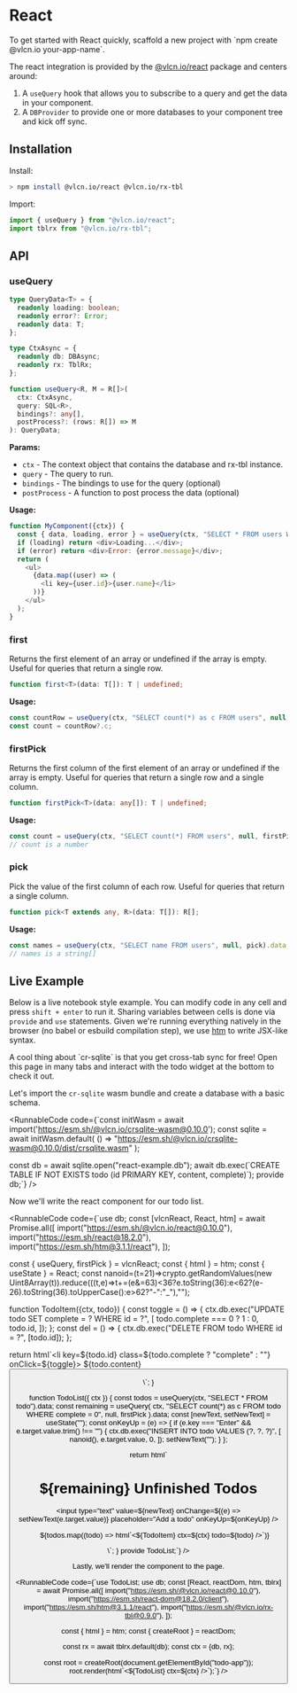 
# React

<Callout type="info">
To get started with React quickly, scaffold a new project with `npm create @vlcn.io your-app-name`.
</Callout>

The react integration is provided by the [@vlcn.io/react](https://www.npmjs.com/package/@vlcn.io/react) package and centers around:
1. A `useQuery` hook that allows you to subscribe to a query and get the data in your component.
2. A `DBProvider` to provide one or more databases to your component tree and kick off sync.

## Installation

Install:

```bash
> npm install @vlcn.io/react @vlcn.io/rx-tbl
```

Import:

```js
import { useQuery } from "@vlcn.io/react";
import tblrx from "@vlcn.io/rx-tbl";
```

## API

### useQuery

```ts
type QueryData<T> = {
  readonly loading: boolean;
  readonly error?: Error;
  readonly data: T;
};

type CtxAsync = {
  readonly db: DBAsync;
  readonly rx: TblRx;
};

function useQuery<R, M = R[]>(
  ctx: CtxAsync,
  query: SQL<R>,
  bindings?: any[],
  postProcess?: (rows: R[]) => M
): QueryData;
```

**Params:**

- `ctx` - The context object that contains the database and rx-tbl instance.
- `query` - The query to run.
- `bindings` - The bindings to use for the query (optional)
- `postProcess` - A function to post process the data (optional)


**Usage:**

```js
function MyComponent({ctx}) {
  const { data, loading, error } = useQuery(ctx, "SELECT * FROM users WHERE country = ?", ["NZ"]);
  if (loading) return <div>Loading...</div>;
  if (error) return <div>Error: {error.message}</div>;
  return (
    <ul>
      {data.map((user) => (
        <li key={user.id}>{user.name}</li>
      ))}
    </ul>
  );
}
```

### first

Returns the first element of an array or undefined if the array is empty. Useful for queries that return a single row.

```ts
function first<T>(data: T[]): T | undefined;
```

**Usage:**

```ts
const countRow = useQuery(ctx, "SELECT count(*) as c FROM users", null, first).data;
const count = countRow?.c;
```

### firstPick

Returns the first column of the first element of an array or undefined if the array is empty. Useful for queries that return a single row and a single column.

```ts
function firstPick<T>(data: any[]): T | undefined;
```

**Usage:**

```ts
const count = useQuery(ctx, "SELECT count(*) FROM users", null, firstPick).data;
// count is a number
```

### pick

Pick the value of the first column of each row. Useful for queries that return a single column.

```ts
function pick<T extends any, R>(data: T[]): R[];
```

**Usage:**

```ts
const names = useQuery(ctx, "SELECT name FROM users", null, pick).data;
// names is a string[]
```

## Live Example

Below is a live notebook style example. You can modify code in any cell and press `shift + enter` to run it. Sharing variables between cells is done via `provide` and `use` statements.
Given we're running everything natively in the browser (no babel or esbuild compilation step), we use [htm](https://github.com/developit/htm) to write JSX-like syntax.

<Callout type="info">
A cool thing about `cr-sqlite` is that you get cross-tab sync for free! Open this page in many tabs and interact with the todo widget at the bottom to check it out.
</Callout>

Let's import the `cr-sqlite` wasm bundle and create a database with a basic schema.

<RunnableCode code={`const initWasm = await import('https://esm.sh/@vlcn.io/crsqlite-wasm@0.10.0');
const sqlite = await initWasm.default(
  () => "https://esm.sh/@vlcn.io/crsqlite-wasm@0.10.0/dist/crsqlite.wasm"
);

const db = await sqlite.open("react-example.db");
await db.exec(\`CREATE TABLE IF NOT EXISTS todo (id PRIMARY KEY, content, complete)\`);
provide db;`} />

Now we'll write the react component for our todo list.

<RunnableCode code={`use db;
const [vlcnReact, React, htm] = await Promise.all([
  import("https://esm.sh/@vlcn.io/react@0.10.0"),
  import("https://esm.sh/react@18.2.0"),
  import("https://esm.sh/htm@3.1.1/react"),
]);

const { useQuery, firstPick } = vlcnReact;
const { html } = htm;
const { useState } = React;
const nanoid=(t=21)=>crypto.getRandomValues(new Uint8Array(t)).reduce(((t,e)=>t+=(e&=63)<36?e.toString(36):e<62?(e-26).toString(36).toUpperCase():e>62?"-":"_"),"");

function TodoItem({ctx, todo}) {
  const toggle = () => {
    ctx.db.exec("UPDATE todo SET complete = ? WHERE id = ?", [
      todo.complete === 0 ? 1 : 0,
      todo.id,
    ]);
  };
  const del = () => {
    ctx.db.exec("DELETE FROM todo WHERE id = ?", [todo.id]);
  };

  return html\`<li key=\${todo.id} class=\${todo.complete ? "complete" : ""} onClick=\${toggle}>
    \${todo.content}
    <button onClick=\${del} />
  </li>\`;
}

function TodoList({ ctx }) {
  const todos = useQuery(ctx, "SELECT * FROM todo").data;
  const remaining = useQuery(
    ctx,
    "SELECT count(*) as c FROM todo WHERE complete = 0",
    null,
    firstPick
  ).data;
  const [newText, setNewText] = useState("");
  const onKeyUp = (e) => {
    if (e.key === "Enter" && e.target.value.trim() !== "") {
      ctx.db.exec("INSERT INTO todo VALUES (?, ?, ?)", [
        nanoid(),
        e.target.value,
        0,
      ]);
      setNewText("");
    }
  };

  return html\`<div>
    <h1>\${remaining} Unfinished Todos</h1>
    <input type="text"
      value=\${newText}
      onChange=\${(e) => setNewText(e.target.value)}
      placeholder="Add a todo"
      onKeyUp=\${onKeyUp}
    />
    <ul>
      \${todos.map((todo) => html\`<\${TodoItem} ctx=\${ctx} todo=\${todo} />\`)}
    </ul>
  </div>\`;
}
provide TodoList;`} />

<div id="todo-app" />

Lastly, we'll render the component to the page.

<RunnableCode code={`use TodoList;
use db;
const [React, reactDom, htm, tblrx] = await Promise.all([
  import("https://esm.sh/@vlcn.io/react@0.10.0"),
  import("https://esm.sh/react-dom@18.2.0/client"),
  import("https://esm.sh/htm@3.1.1/react"),
  import("https://esm.sh/@vlcn.io/rx-tbl@0.9.0"),
]);

const { html } = htm;
const { createRoot } = reactDom;

const rx = await tblrx.default(db);
const ctx = {db, rx};

const root = createRoot(document.getElementById("todo-app"));
root.render(html\`<\${TodoList} ctx=\${ctx} />\`);`} />
